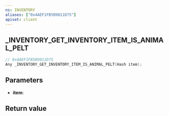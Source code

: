 ```yaml
---
ns: INVENTORY
aliases: ["0x4AEF1FB5B9011D75"]
apiset: client
---
```

## _INVENTORY_GET_INVENTORY_ITEM_IS_ANIMAL_PELT

```c
// 0x4AEF1FB5B9011D75
Any _INVENTORY_GET_INVENTORY_ITEM_IS_ANIMAL_PELT(Hash item);
```


## Parameters
* **item**:

## Return value